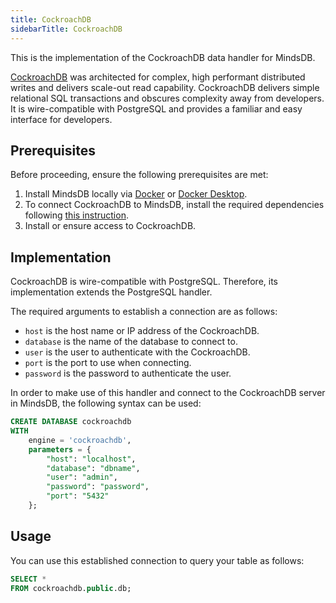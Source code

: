 ```yaml
---
title: CockroachDB
sidebarTitle: CockroachDB
---
```


This is the implementation of the CockroachDB data handler for MindsDB.

[CockroachDB](https://www.cockroachlabs.com/docs/) was architected for complex, high performant distributed writes and delivers scale-out read capability. CockroachDB delivers simple relational SQL transactions and obscures complexity away from developers. It is wire-compatible with PostgreSQL and provides a familiar and easy interface for developers.

## Prerequisites

Before proceeding, ensure the following prerequisites are met:

1. Install MindsDB locally via [Docker](/setup/self-hosted/docker) or [Docker Desktop](/setup/self-hosted/docker-desktop).
2. To connect CockroachDB to MindsDB, install the required dependencies following [this instruction](/setup/self-hosted/docker#install-dependencies).
3. Install or ensure access to CockroachDB.

## Implementation

CockroachDB is wire-compatible with PostgreSQL. Therefore, its implementation extends the PostgreSQL handler.

The required arguments to establish a connection are as follows:

* `host` is the host name or IP address of the CockroachDB.
* `database` is the name of the database to connect to.
* `user` is the user to authenticate with the CockroachDB.
* `port` is the port to use when connecting.
* `password` is the password to authenticate the user.

In order to make use of this handler and connect to the CockroachDB server in MindsDB, the following syntax can be used:

```sql
CREATE DATABASE cockroachdb
WITH
    engine = 'cockroachdb',
    parameters = {
        "host": "localhost",
        "database": "dbname",
        "user": "admin",
        "password": "password",
        "port": "5432"
    };
```

## Usage

You can use this established connection to query your table as follows:

```sql
SELECT *
FROM cockroachdb.public.db;
```


